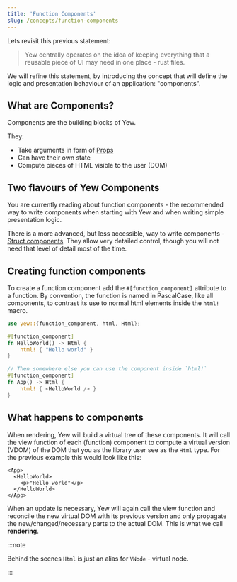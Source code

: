 ```yaml
---
title: 'Function Components'
slug: /concepts/function-components
---
```


Lets revisit this previous statement:

> Yew centrally operates on the idea of keeping everything that a reusable piece of
> UI may need in one place - rust files.

We will refine this statement, by introducing the concept that will define the logic and
presentation behaviour of an application: "components".

## What are Components?

Components are the building blocks of Yew.

They:

-   Take arguments in form of [Props](./properties.mdx)
-   Can have their own state
-   Compute pieces of HTML visible to the user (DOM)

## Two flavours of Yew Components

You are currently reading about function components - the recommended way to write components
when starting with Yew and when writing simple presentation logic.

There is a more advanced, but less accessible, way to write components - [Struct components](advanced-topics/struct-components/introduction.mdx).
They allow very detailed control, though you will not need that level of detail most of the time.

## Creating function components

To create a function component add the `#[function_component]` attribute to a function.
By convention, the function is named in PascalCase, like all components, to contrast its
use to normal html elements inside the `html!` macro.

```rust
use yew::{function_component, html, Html};

#[function_component]
fn HelloWorld() -> Html {
    html! { "Hello world" }
}

// Then somewhere else you can use the component inside `html!`
#[function_component]
fn App() -> Html {
    html! { <HelloWorld /> }
}
```

## What happens to components

When rendering, Yew will build a virtual tree of these components.
It will call the view function of each (function) component to compute a virtual version (VDOM) of the DOM
that you as the library user see as the `Html` type.
For the previous example this would look like this:

```xhtml
<App>
  <HelloWorld>
    <p>"Hello world"</p>
  </HelloWorld>
</App>
```

When an update is necessary, Yew will again call the view function and reconcile the new virtual DOM with its
previous version and only propagate the new/changed/necessary parts to the actual DOM.
This is what we call **rendering**.

:::note

Behind the scenes `Html` is just an alias for `VNode` - virtual node.

:::
